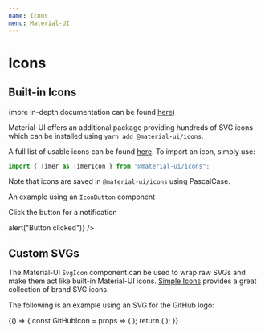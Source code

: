 ---
name: Icons
menu: Material-UI
---


# Icons

## Built-in Icons

(more in-depth documentation can be found [here](https://www.npmjs.com/package/@material-ui/icons))

Material-UI offers an additional package providing hundreds of SVG icons which can be installed using `yarn add @material-ui/icons`.

A full list of usable icons can be found [here](https://material.io/tools/icons/?style=baseline). To import an icon, simply use:

```jsx
import { Timer as TimerIcon } from "@material-ui/icons";
```

Note that icons are saved in `@material-ui/icons` using PascalCase.

An example using an `IconButton` component

<Playground>
  <p>Click the button for a notification</p>
  <IconButton>
    <NotificationIcon
      fontSize="large"
      onClick={() => alert("Button clicked")}
    />
  </IconButton>
</Playground>

## Custom SVGs

The Material-UI `SvgIcon` component can be used to wrap raw SVGs and make them act like built-in Material-UI icons. [Simple Icons](https://simpleicons.org/) provides a great collection of brand SVG icons.

The following is an example using an SVG for the GitHub logo:

<Playground>
  {() => {
    const GitHubIcon = props => (
      <SvgIcon {...props}>
        <path d="M12 .297c-6.63 0-12 5.373-12 12 0 5.303 3.438 9.8 8.205 11.385.6.113.82-.258.82-.577 0-.285-.01-1.04-.015-2.04-3.338.724-4.042-1.61-4.042-1.61C4.422 18.07 3.633 17.7 3.633 17.7c-1.087-.744.084-.729.084-.729 1.205.084 1.838 1.236 1.838 1.236 1.07 1.835 2.809 1.305 3.495.998.108-.776.417-1.305.76-1.605-2.665-.3-5.466-1.332-5.466-5.93 0-1.31.465-2.38 1.235-3.22-.135-.303-.54-1.523.105-3.176 0 0 1.005-.322 3.3 1.23.96-.267 1.98-.399 3-.405 1.02.006 2.04.138 3 .405 2.28-1.552 3.285-1.23 3.285-1.23.645 1.653.24 2.873.12 3.176.765.84 1.23 1.91 1.23 3.22 0 4.61-2.805 5.625-5.475 5.92.42.36.81 1.096.81 2.22 0 1.606-.015 2.896-.015 3.286 0 .315.21.69.825.57C20.565 22.092 24 17.592 24 12.297c0-6.627-5.373-12-12-12" />
      </SvgIcon>
    );
    return (
      <IconButton>
        <GitHubIcon />
      </IconButton>
    );
  }}
</Playground>
